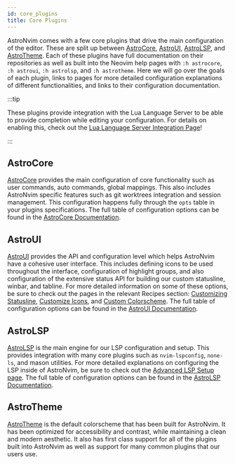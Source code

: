 ```yaml
---
id: core_plugins
title: Core Plugins
---
```


AstroNvim comes with a few core plugins that drive the main configuration of the editor. These are split up between [AstroCore](https://github.com/AstroNvim/astrocore), [AstroUI](https://github.com/AstroNvim/astroui), [AstroLSP](https://github.com/AstroNvim/astrolsp), and [AstroTheme](https://github.com/AstroNvim/astrotheme). Each of these plugins have full documentation on their repositories as well as built into the Neovim help pages with `:h astrocore`, `:h astroui`, `:h astrolsp`, and `:h astrotheme`. Here we will go over the goals of each plugin, links to pages for more detailed configuration explanations of different functionalities, and links to their configuration documentation.

:::tip

These plugins provide integration with the Lua Language Server to be able to provide completion while editing your configuration. For details on enabling this, check out the [Lua Language Server Integration Page](/configuration/lua_completion)!

:::

## AstroCore

[AstroCore](https://github.com/AstroNvim/astrocore) provides the main configuration of core functionality such as user commands, auto commands, global mappings. This also includes AstroNvim specific features such as git worktrees integration and session management. This configuration happens fully through the `opts` table in your plugins specifications. The full table of configuration options can be found in the [AstroCore Documentation](https://github.com/AstroNvim/astrocore#%EF%B8%8F-configuration).

## AstroUI

[AstroUI](https://github.com/AstroNvim/astroui) provides the API and configuration level which helps AstroNvim have a cohesive user interface. This includes defining icons to be used throughout the interface, configuration of highlight groups, and also configuration of the extensive status API for building our custom statusline, winbar, and tabline. For more detailed information on some of these options, be sure to check out the pages in the relevant Recipes section: [Customizing Statusline](/recipes/status), [Customize Icons](/recipes/icons), and [Custom Colorscheme](/recipes/colorscheme). The full table of configuration options can be found in the [AstroUI Documentation](https://github.com/AstroNvim/astroui#%EF%B8%8F-configuration).

## AstroLSP

[AstroLSP](https://github.com/AstroNvim/astrolsp) is the main engine for our LSP configuration and setup. This provides integration with many core plugins such as `nvim-lspconfig`, `none-ls`, and mason utilities. For more detailed explanations on configuring the LSP inside of AstroNvim, be sure to check out the [Advanced LSP Setup page](/recipes/advanced_lsp). The full table of configuration options can be found in the [AstroLSP Documentation](https://github.com/AstroNvim/astrolsp#%EF%B8%8F-configuration).

## AstroTheme

[AstroTheme](https://github.com/AstroNvim/astrotheme) is the default colorscheme that has been built for AstroNvim. It has been optimized for accessibility and contrast, while maintaining a clean and modern aesthetic. It also has first class support for all of the plugins built into AstroNvim as well as support for many common plugins that our users use.
